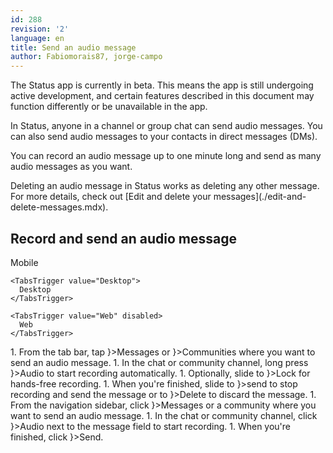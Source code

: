 ```yaml
---
id: 288
revision: '2'
language: en
title: Send an audio message
author: Fabiomorais87, jorge-campo
---
```


<Admonition type="beta" status="Status app is currently in beta stage">
  The Status app is currently in beta. This means the app is still undergoing active development, and certain features described in this document may function differently or be unavailable in the app.
</Admonition>

In Status, anyone in a channel or group chat can send audio messages. You can also send audio messages to your contacts in direct messages (DMs).

You can record an audio message up to one minute long and send as many audio messages as you want.

<Admonition type="info">
  Deleting an audio message in Status works as deleting any other message. For more details, check out [Edit and delete your messages](./edit-and-delete-messages.mdx).
</Admonition>

## Record and send an audio message

<Tabs defaultValue="Mobile">
  <TabsList size={32}>
    <TabsTrigger value="Mobile">
      Mobile
    </TabsTrigger>

    <TabsTrigger value="Desktop">
      Desktop
    </TabsTrigger>

    <TabsTrigger value="Web" disabled>
      Web
    </TabsTrigger>
  </TabsList>

  <TabsContent value="Mobile">
    1. From the tab bar, tap <ContextTag icon={<MessengerIcon />}>Messages</ContextTag> or <ContextTag icon={<CommunitiesIcon />}>Communities</ContextTag> where you want to send an audio message.
    1. In the chat or community channel, long press <ContextTag icon={<AudioIcon />}>Audio</ContextTag> to start recording automatically.
    1. Optionally, slide to <ContextTag icon={<LockedIcon />}>Lock</ContextTag> for hands-free recording.
    1. When you're finished, slide to <ContextTag icon={<SendAudioIcon />}>send</ContextTag> to stop recording and send the message or to <ContextTag icon={<DeleteIcon />}>Delete</ContextTag> to discard the message.
  </TabsContent>

  <TabsContent value="Desktop">
    1. From the navigation sidebar, click <ContextTag icon={<ChatDesktopIcon />}>Messages</ContextTag> or a community where you want to send an audio message.
    1. In the chat or community channel, click <ContextTag icon={<SpeechDesktopIcon />}>Audio</ContextTag> next to the message field to start recording.
    1. When you're finished, click <ContextTag icon={<SendAudioIcon />}>Send</ContextTag>.
  </TabsContent>
</Tabs>
